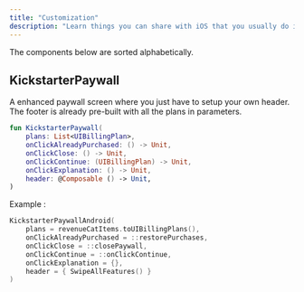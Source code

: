 ```yaml
--- 
title: "Customization"
description: "Learn things you can share with iOS that you usually do in the Android platform"  
--- 
```


The components below are sorted alphabetically.

## KickstarterPaywall

A enhanced paywall screen where you just have to setup your own header. 
The footer is already pre-built with all the plans in parameters.

```kotlin  
fun KickstarterPaywall(
    plans: List<UIBillingPlan>,
    onClickAlreadyPurchased: () -> Unit,
    onClickClose: () -> Unit,
    onClickContinue: (UIBillingPlan) -> Unit,
    onClickExplanation: () -> Unit,
    header: @Composable () -> Unit,
)
```

Example : 
 
```kotlin 
KickstarterPaywallAndroid(
    plans = revenueCatItems.toUIBillingPlans(),
    onClickAlreadyPurchased = ::restorePurchases,
    onClickClose = ::closePaywall,
    onClickContinue = ::onClickContinue,
    onClickExplanation = {},
    header = { SwipeAllFeatures() }
)
```

